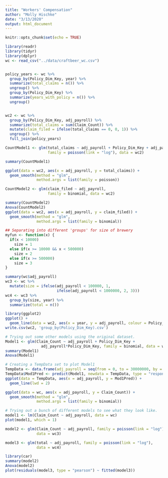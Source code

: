 ```yaml
---
title: "Workers' Compensation"
author: "Molly Hischke"
date: "3/13/2020"
output: html_document
---
```


```r
knitr::opts_chunk$set(echo = TRUE)
```


```r
library(readr)
library(tidyr)
library(dplyr)
wc <- read_csv("../data/craftbeer_wc.csv")


policy_years <- wc %>% 
  group_by(Policy_Dim_Key, year) %>% 
  summarize(total_claims = n()) %>% 
  ungroup() %>% 
  group_by(Policy_Dim_Key) %>% 
  summarize(years_with_policy = n()) %>% 
  ungroup()


wc2 <- wc %>% 
  group_by(Policy_Dim_Key, adj_payroll) %>% 
  summarize(total_claims = sum(Claim_Count)) %>% 
  mutate(claim_filed = ifelse(total_claims == 0, 0, 1)) %>% 
  ungroup() %>% 
  full_join(policy_years)
```


```r
CountModel1 <- glm(total_claims ~ adj_payroll + Policy_Dim_Key + adj_payroll*Policy_Dim_Key, 
                   family = poisson(link = "log"), data = wc2)

summary(CountModel1)

ggplot(data = wc2, aes(x = adj_payroll, y = total_claims)) +
  geom_smooth(method = "glm",
              method.args = list(family = poisson))

CountModel2 <- glm(claim_filed ~ adj_payroll,
                   family = binomial, data = wc2)

summary(CountModel2)
Anova(CountModel2)
ggplot(data = wc2, aes(x = adj_payroll, y = claim_filed)) +
  geom_smooth(method = "glm",
              method.args = list(family = binomial))
```


```r
## Separating into different 'groups' for size of brewery
myfun <- function(x) {
  if(x < 10000)
    size = 1
  else if(x >= 10000 && x < 500000)
    size = 2
  else if(x >= 500000)
    size = 3
}

summary(wc$adj_payroll)
wc3 <- wc %>% 
  mutate(size = ifelse(adj_payroll < 100000, 1, 
                       ifelse(adj_payroll < 1000000, 2, 3))) 
wc4 <- wc3 %>% 
  group_by(size, year) %>% 
  summarize(total = n())

library(ggplot2)
ggplot() +
  geom_line(data = wc2, aes(x = year, y = adj_payroll, colour = Policy_Dim_Key))
write.csv(wc2, 'group_by(Policy_Dim_Key).csv')
```


```r
# Trying out some other models using the original dataset.
Model1 <- glm(Claim_Count ~ adj_payroll + Policy_Dim_Key + 
                adj_payroll*Policy_Dim_Key, family = binomial, data = wc)
summary(Model1)
Anova(Model1)

# Creating a TempData set to plot Model1
TempData <- data.frame(adj_payroll = seq(from = 0, to = 30000000, by = 20000))
TempData$Mod1Pred <- predict(Model1, newdata = TempData, type = "response")
ggplot(data = TempData, aes(x = adj_payroll, y = Mod1Pred)) +
  geom_line(lwd = 2)

ggplot(data = wc, aes(x = adj_payroll, y = Claim_Count)) +
  geom_smooth(method = "glm",
              method.args = list(family = binomial))
```


```r

# Trying out a bunch of different models to see what they look like.
model1 <- lm(Claim_Count ~ adj_payroll, data = wc)
plot(model1, which = 1)

model2 <- glm(Claim_Count ~ adj_payroll, family = poisson(link = "log"), 
              data = wc3)

model3 <- glm(total ~ adj_payroll, family = poisson(link = "log"), 
              data = wc4)

library(car)
summary(model2)
Anova(model2)
plot(residuals(model3, type = "pearson") ~ fitted(model3))
```


